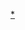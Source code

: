 {{asbox
| image     = Flag of Chile.svg
| pix       = 30
| subject   = 
| qualifier = 與[[智利]]相關
| category  = 智利小作品
| tempsort  = 
| name      = Template:Chile-stub
}}<noinclude>
[[Category:智利小作品模板|*]]
</noinclude>